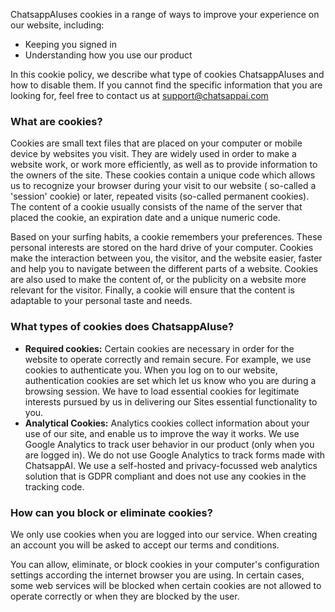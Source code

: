 ChatsappAIuses cookies in a range of ways to improve your experience on our website, including:

- Keeping you signed in
- Understanding how you use our product

In this cookie policy, we describe what type of cookies ChatsappAIuses and how to disable them. If you cannot find the specific information that you are looking for, feel free to contact us at support@chatsappai.com

### **What are cookies?**

Cookies are small text files that are placed on your computer or mobile device by websites you visit. They are widely used in order to make a website work, or work more efficiently, as well as to provide information to the owners of the site. These cookies contain a unique code which allows us to recognize your browser during your visit to our website ( so-called a 'session' cookie) or later, repeated visits (so-called permanent cookies). The content of a cookie usually consists of the name of the server that placed the cookie, an expiration date and a unique numeric code.

Based on your surfing habits, a cookie remembers your preferences. These personal interests are stored on the hard drive of your computer. Cookies make the interaction between you, the visitor, and the website easier, faster and help you to navigate between the different parts of a website. Cookies are also used to make the content of, or the publicity on a website more relevant for the visitor. Finally, a cookie will ensure that the content is adaptable to your personal taste and needs.

### **What types of cookies does ChatsappAIuse?**

- **Required cookies:** Certain cookies are necessary in order for the website to operate correctly and remain secure. For example, we use cookies to authenticate you. When you log on to our website, authentication cookies are set which let us know who you are during a browsing session. We have to load essential cookies for legitimate interests pursued by us in delivering our Sites essential functionality to you.
- **Analytical Cookies:** Analytics cookies collect information about your use of our site, and enable us to improve the way it works. We use Google Analytics to track user behavior in our product (only when you are logged in).
  We do not use Google Analytics to track forms made with ChatsappAI. We use a self-hosted and privacy-focussed web analytics solution that is GDPR compliant and does not use any cookies in the tracking code.

### **How can you block or eliminate cookies?**

We only use cookies when you are logged into our service. When creating an account you will be asked to accept our terms and conditions.

You can allow, eliminate, or block cookies in your computer's configuration settings according the internet browser you are using. In certain cases, some web services will be blocked when certain cookies are not allowed to operate correctly or when they are blocked by the user.
